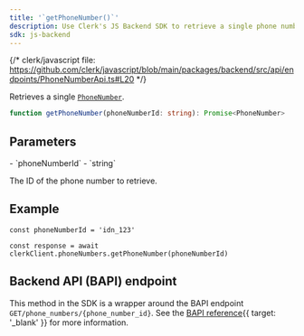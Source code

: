 ```yaml
---
title: '`getPhoneNumber()`'
description: Use Clerk's JS Backend SDK to retrieve a single phone number by its ID.
sdk: js-backend
---
```


{/* clerk/javascript file: https://github.com/clerk/javascript/blob/main/packages/backend/src/api/endpoints/PhoneNumberApi.ts#L20 */}

Retrieves a single [`PhoneNumber`](/docs/reference/javascript/types/phone-number).

```ts
function getPhoneNumber(phoneNumberId: string): Promise<PhoneNumber>
```

## Parameters

<Properties>
  - `phoneNumberId`
  - `string`

  The ID of the phone number to retrieve.
</Properties>

## Example

<Include src="_partials/backend/usage" />

```tsx
const phoneNumberId = 'idn_123'

const response = await clerkClient.phoneNumbers.getPhoneNumber(phoneNumberId)
```

## Backend API (BAPI) endpoint

This method in the SDK is a wrapper around the BAPI endpoint `GET/phone_numbers/{phone_number_id}`. See the [BAPI reference](/docs/reference/backend-api/tag/phone-numbers/get/phone_numbers/\{phone_number_id}){{ target: '_blank' }} for more information.
